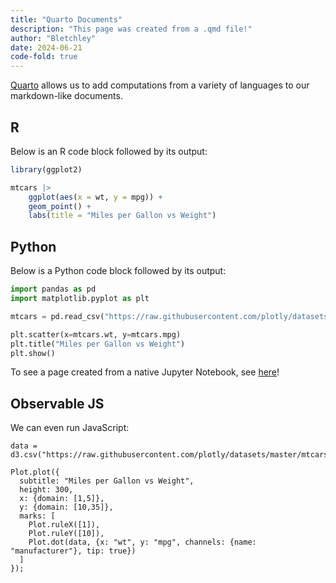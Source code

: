```yaml
---
title: "Quarto Documents"
description: "This page was created from a .qmd file!"
author: "Bletchley"
date: 2024-06-21
code-fold: true
---
```


[Quarto](https://quarto.org/) allows us to add computations from a variety of languages to our markdown-like documents.

## R
Below is an R code block followed by its output:
```r
library(ggplot2)

mtcars |>
    ggplot(aes(x = wt, y = mpg)) +
    geom_point() +
    labs(title = "Miles per Gallon vs Weight")
```

## Python
Below is a Python code block followed by its output:
```python
import pandas as pd
import matplotlib.pyplot as plt

mtcars = pd.read_csv("https://raw.githubusercontent.com/plotly/datasets/master/mtcars.csv")

plt.scatter(x=mtcars.wt, y=mtcars.mpg)
plt.title("Miles per Gallon vs Weight")
plt.show()
```

To see a page created from a native Jupyter Notebook, see [here](jupyter-in-quarto.ipynb)!

## Observable JS
We can even run JavaScript:
```ojs
data = d3.csv("https://raw.githubusercontent.com/plotly/datasets/master/mtcars.csv")

Plot.plot({
  subtitle: "Miles per Gallon vs Weight",
  height: 300,
  x: {domain: [1,5]},
  y: {domain: [10,35]},
  marks: [
    Plot.ruleX([1]),
    Plot.ruleY([10]),
    Plot.dot(data, {x: "wt", y: "mpg", channels: {name: "manufacturer"}, tip: true})
  ]
});
```